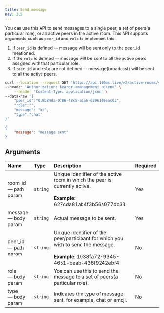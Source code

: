 ```yaml
---
title: Send message
nav: 3.5
---
```


You can use this API to send messages to a single peer, a set of peers(a particular role), or all active peers in the active room. This API supports arguments such as `peer_id` and `role` to implement this.

1. If `peer_id` is defined -- message will be sent only to the peer_id mentioned.
2. If the `role` is defined -- message will be sent to all the active peers assigned with that particular role.
3. If `peer_id` and `role` are not defined -- message(broadcast) will be sent to all the active peers.

<GetRequest title="https://api.100ms.live/v2/active-rooms/<room_id>/send-message" />

<Request id="req-0">

```bash
curl --location --request GET 'https://api.100ms.live/v2/active-rooms/<room_id>/send-message' \
--header 'Authorization: Bearer <management_token>' \
    --header 'Content-Type: application/json' \
--data-raw '{
    "peer_id":"018b84da-0786-48c5-a3a6-02961d9eac03",
    "role":"",
    "message": "hi",
    "type":"chat"
}'
```

</Request>

<ResponseBox id="res-0" status="200 OK">

```json
{
    "message": "message sent"
}
```

</ResponseBox>

## Arguments

| Name                       | Type     | Description                                                                                                                                   | Required |
| :------------------------- | :------- | :-------------------------------------------------------------------------------------------------------------------------------------------- | :------- |
| room_id <br/> — path param | `string` | Unique identifier of the active room in which the peer is currently active. <br/><br/>**Example**: 627cda81ab4f3b56a077dc33                   | Yes      |
| message <br/> — body param | `string` | Actual message to be sent.                                                                                                                    | Yes      |
| peer_id <br/> — path param | `string` | Unique identifier of the peer/participant for which you wish to send the message. <br/><br/>**Example**: 1038fa72-9345-4651-beab-436f9242ebf4 | No       |
| role <br/> — body param    | `string` | You can use this to send the message to a set of peers(a particular role).                                                                    | No       |
| type <br/> — body param    | `string` | Indicates the type of message sent, for example, chat or emoji.                                                                               | No       |
